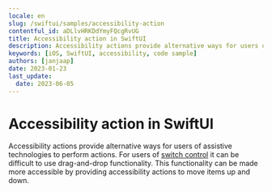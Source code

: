 ```yaml
---
locale: en
slug: /swiftui/samples/accessibility-action
contentful_id: aDLlvHRKDdYmyFQcgRvUG
title: Accessibility action in SwiftUI
description: Accessibility actions provide alternative ways for users of assistive technologies to perform actions.
keywords: [iOS, SwiftUI, accessibility, code sample]
authors: [janjaap]
date: 2023-01-23
last_update:
  date: 2023-06-05
---
```


# Accessibility action in SwiftUI

Accessibility actions provide alternative ways for users of assistive technologies to perform actions. For users of [switch control](https://appt.org/en/docs/swiftui/features/switch-control) it can be difficult to use drag-and-drop functionality. This functionality can be made more accessible by providing accessibility actions to move items up and down.

<CodeSample id="accessibility-action" platform="swiftui" locale="en"/>
